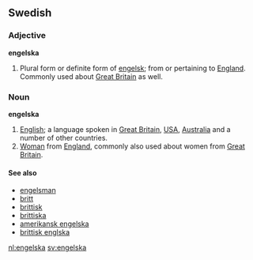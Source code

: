 ==Swedish==
===Adjective===
'''engelska'''

#Plural form or definite form of [[engelsk]]; from or pertaining to [[England]]. Commonly used about [[Great Britain]] as well.

===Noun===
'''engelska'''

#[[English]]; a language spoken in [[Great Britain]], [[USA]], [[Australia]] and a number of other countries.
#[[Woman]] from [[England]], commonly also used about women from [[Great Britain]].

====See also====
*[[engelsman]]
*[[britt]]
*[[brittisk]]
*[[brittiska]]
*[[amerikansk engelska]]
*[[brittisk englska]]

[[nl:engelska]]
[[sv:engelska]]